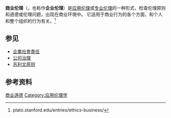 {{expand|time=2013-05-09T06:52:39+00:00}}
{{伦理学}}
'''商业伦理'''（{{lang-en|business ethics}}，也称作'''企业伦理'''）是[[应用伦理|应用伦理]]或[[专业伦理|专业伦理]]的一种形式，检查伦理原则和道德或伦理问题，出现在商业环境中。 它适用于商业行为的各个方面，和个人和整个组织的行为有关。<ref>plato.stanford.edu/entries/ethics-business/</ref>

==参见==
*[[企業社會責任|企業社會責任]]
*[[公司治理|公司治理]]
*[[苏利文原则|苏利文原则]]

==参考资料==
{{reflist}}

{{Authority control}}
[[Category:商业道德|]]
[[Category:应用伦理学|Category:应用伦理学]]